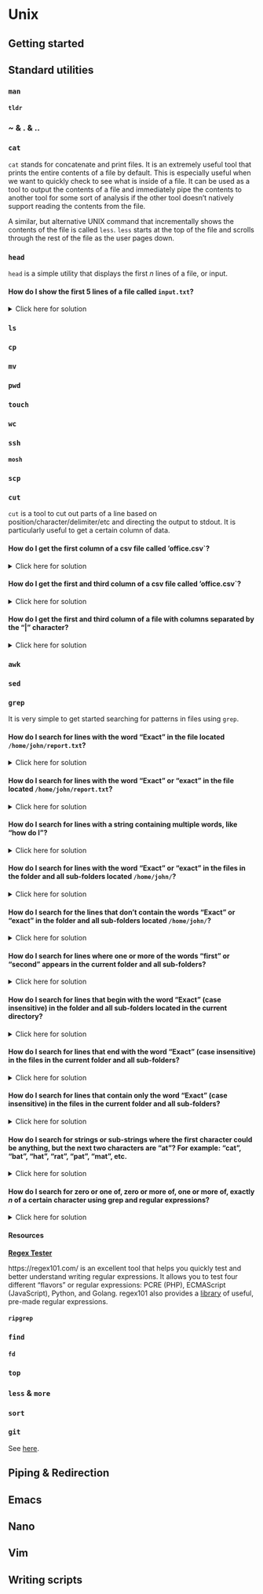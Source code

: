 # Unix {#unix}

## Getting started {#unix-getting-started}

## Standard utilities {#unix-utilities}

### `man` {#man}

#### `tldr` {#tldr}

### ~ & . & .. {#dots}

### `cat` {#cat}

`cat` stands for concatenate and print files. It is an extremely useful tool that prints the entire contents of a file by default. This is especially useful when we want to quickly check to see what is inside of a file. It can be used as a tool to output the contents of a file and immediately pipe the contents to another tool for some sort of analysis if the other tool doesn't natively support reading the contents from the file.

A similar, but alternative UNIX command that incrementally shows the contents of the file is called `less`. `less` starts at the top of the file and scrolls through the rest of the file as the user pages down.

### `head` {#head}

`head` is a simple utility that displays the first _n_ lines of a file, or input.

#### How do I show the first 5 lines of a file called `input.txt`?
<details>
    <summary>Click here for solution</summary>
```bash
head -n5 input.txt
```

Alternatively:
```bash
cat input.txt | head -n5
```

</details>

### `ls` {#ls}

### `cp` {#cp}

### `mv` {#mv}

### `pwd` {#pwd}

### `touch` {#touch}

### `wc` {#wc}

### `ssh` {#ssh}

#### `mosh` {#mosh}

### `scp` {#scp}

### `cut` {#cut}

`cut` is a tool to cut out parts of a line based on position/character/delimiter/etc and directing the output to stdout. It is particularly useful to get a certain column of data.

#### How do I get the first column of a csv file called 'office.csv`?

<details>
    <summary>Click here for solution</summary>
```bash
cut -d ',' -f 1 office.csv
```
</details>

#### How do I get the first and third column of a csv file called 'office.csv`?

<details>
    <summary>Click here for solution</summary>
```bash
cut -d ',' -f 1,3 office.csv
```
</details>

#### How do I get the first and third column of a file with columns separated by the "|" character?

<details>
    <summary>Click here for solution</summary>
```bash
cut -d '|' -f 1,3 office.csv
```
</details>

### `awk` {#awk}

### `sed` {#sed}

### `grep` {#grep}

It is very simple to get started searching for patterns in files using `grep`.

#### How do I search for lines with the word "Exact" in the file located `/home/john/report.txt`?
<details>
    <summary>Click here for solution</summary>
```bash
grep Exact /home/john/report.txt

# or

grep "Exact" "/home/john/report.txt"
```
</details>

#### How do I search for lines with the word "Exact" or "exact" in the file located `/home/john/report.txt`?
<details>
    <summary>Click here for solution</summary>
```bash
grep -i Exact /home/john/report.txt

# or

grep -i "Exact" "/home/john/report.txt"
```
</details>

#### How do I search for lines with a string containing multiple words, like "how do I"?
<details>
    <summary>Click here for solution</summary>
```bash
grep -i "how do i" /home/john/report.txt
```
</details>

#### How do I search for lines with the word "Exact" or "exact" in the files in the folder and all sub-folders located `/home/john/`?

<details>
    <summary>Click here for solution</summary>
```bash
grep -Ri Exact /home/john
```
</details>

#### How do I search for the lines that don't contain the words "Exact" or "exact" in the folder and all sub-folders located `/home/john/`?

<details>
    <summary>Click here for solution</summary>
```bash
grep -Rvi Exact /home/john
```
</details>

#### How do I search for lines where one or more of the words "first" or "second" appears in the current folder and all sub-folders?

<details>
    <summary>Click here for solution</summary>
```bash
grep -Ri "first\|second" .
```
</details>

#### How do I search for lines that begin with the word "Exact" (case insensitive) in the folder and all sub-folders located in the current directory?
<details>
    <summary>Click here for solution</summary>
The "^" is called an anchor and indicates the start of a line.
    
```bash
grep -Ri "^Exact" .
```
</details>

#### How do I search for lines that end with the word "Exact" (case insensitive) in the files in the current folder and all sub-folders?
<details>
    <summary>Click here for solution</summary>
The "$" is called an anchor and indicates the end of a line.

```bash
grep -Ri "Exact$" .
```
</details>

#### How do I search for lines that contain only the word "Exact" (case insensitive) in the files in the current folder and all sub-folders?
<details>
    <summary>Click here for solution</summary>
```bash
grep -Ri "^Exact$" .
```
</details>

#### How do I search for strings or sub-strings where the first character could be anything, but the next two characters are "at"? For example: "cat", "bat", "hat", "rat", "pat", "mat", etc.
<details>
    <summary>Click here for solution</summary>
The "." is a wildcard, meaning it matches any character (including spaces).

```bash
grep -Ri ".at" .
```
</details>

#### How do I search for zero or one of, zero or more of, one or more of, exactly _n_ of a certain character using grep and regular expressions?
<details>
    <summary>Click here for solution</summary>
"*" stands for 0+ of the previous character.
"+" stands for 1+ of the previous character.
"?" stands for 0 or 1 of the previous character.
"{n}" stands for exactly n of the previous character.

```bash
# Fully matches any word like "cat", "bat", "hat", "rat", "pat", "mat", etc.
# Does NOT match "at".
grep -i ".at" .
```

```bash
# Matches any word like "cat", "bat", "hat", "rat", "pat", "mat", etc.
# Matches "at" as well. Does NOT fully match "spat".
grep -i ".?at" .
```

```bash
# Full matches any word that ends in "at". For example, "spat". Does not fully match "spatula".
grep -i ".*at" .
```

```bash
# Only matches words that end in "at": "bat", "cat", "spat", "at". Does not match "spatula" at all.
grep -i ".*at$" .
```

```bash
# Matches lines that contain consecutive "e"'s.
grep -i ".*e{2}.*" .
```

```bash
# Matches any line. 0+ of the previous character, which in this case is the wildcard "."
# that represents any character. So 0+ of any character.
grep -i ".*"
```

</details>


#### Resources {#grep-resources}

**[Regex Tester](https://regex101.com/)**

https://regex101.com/ is an excellent tool that helps you quickly test and better understand writing regular expressions. It allows you to test four different "flavors" or regular expressions: PCRE (PHP), ECMAScript (JavaScript), Python, and Golang. regex101 also provides a [library](https://regex101.com/library?orderBy=MOST_POINTS) of useful, pre-made regular expressions.

#### `ripgrep` {#rg}

### `find` {#find}

#### `fd` {#fd}

### `top` {#top}

### `less` & `more` {#less-and-more}

### `sort` {#sort}

### `git` {#git-ref-01}

See [here](#git).

## Piping & Redirection {#piping-and-redirection}

## Emacs {#emacs}

## Nano {#nano}

## Vim {#vim}

## Writing scripts {#writing-scripts}
